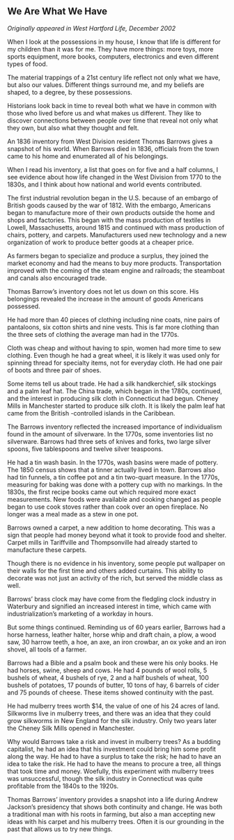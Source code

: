 ## We Are What We Have {-}

*Originally appeared in West Hartford Life, December 2002*

When I look at the possessions in my house, I know that life is different for my children than it was for me. They have more things: more toys, more sports equipment, more books, computers, electronics and even different types of food.

The material trappings of a 21st century life reflect not only what we have, but also our values. Different things surround me, and my beliefs are shaped, to a degree, by these possessions.

Historians look back in time to reveal both what we have in common with those who lived before us and what makes us different. They like to discover connections between people over time that reveal not only what they own, but also what they thought and felt.

An 1836 inventory from West Division resident Thomas Barrows gives a snapshot of his world. When Barrows died in 1836, officials from the town came to his home and enumerated all of his belongings.

When I read his inventory, a list that goes on for five and a half columns, I see evidence about how life changed in the West Division from 1770 to the 1830s, and I think about how national and world events contributed.

The first industrial revolution began in the U.S. because of an embargo of British goods caused by the war of 1812. With the embargo, Americans began to manufacture more of their own products outside the home and shops and factories. This began with the mass production of textiles in Lowell, Massachusetts, around 1815 and continued with mass production of chairs, pottery, and carpets. Manufacturers used new technology and a new organization of work to produce better goods at a cheaper price.

As farmers began to specialize and produce a surplus, they joined the market economy and had the means to buy more products. Transportation improved with the coming of the steam engine and railroads; the steamboat and canals also encouraged trade.

Thomas Barrow’s inventory does not let us down on this score. His belongings revealed the increase in the amount of goods Americans possessed.

He had more than 40 pieces of clothing including nine coats, nine pairs of pantaloons, six cotton shirts and nine vests. This is far more clothing than the three sets of clothing the average man had in the 1770s.

Cloth was cheap and without having to spin, women had more time to sew clothing. Even though he had a great wheel, it is likely it was used only for spinning thread for specialty items, not for everyday cloth. He had one pair of boots and three pair of shoes.

Some items tell us about trade. He had a silk handkerchief, silk stockings and a palm leaf hat. The China trade, which began in the 1780s, continued, and the interest in producing silk cloth in Connecticut had begun. Cheney Mills in Manchester started to produce silk cloth. It is likely the palm leaf hat came from the British -controlled islands in the Caribbean.

The Barrows inventory reflected the increased importance of individualism found in the amount of silverware. In the 1770s, some inventories list no silverware. Barrows had three sets of knives and forks, two large silver spoons, five tablespoons and twelve silver teaspoons.

He had a tin wash basin. In the 1770s, wash basins were made of pottery. The 1850 census shows that a tinner actually lived in town. Barrows also had tin funnels, a tin coffee pot and a tin two-quart measure. In the 1770s, measuring for baking was done with a pottery cup with no markings. In the 1830s, the first recipe books came out which required more exact measurements. New foods were available and cooking changed as people began to use cook stoves rather than cook over an open fireplace. No longer was a meal made as a stew in one pot.

Barrows owned a carpet, a new addition to home decorating. This was a sign that people had money beyond what it took to provide food and shelter. Carpet mills in Tariffville and Thompsonville had already started to manufacture these carpets.

Though there is no evidence in his inventory, some people put wallpaper on their walls for the first time and others added curtains. This ability to decorate was not just an activity of the rich, but served the middle class as well.

Barrows’ brass clock may have come from the fledgling clock industry in Waterbury and signified an increased interest in time, which came with industrialization's marketing of a workday in hours.

But some things continued. Reminding us of 60 years earlier, Barrows had a horse harness, leather halter, horse whip and draft chain, a plow, a wood saw, 30 harrow teeth, a hoe, an axe, an iron crowbar, an ox yoke and an iron shovel, all tools of a farmer.

Barrows had a Bible and a psalm book and these were his only books. He had horses, swine, sheep and cows. He had 4 pounds of wool rolls, 5 bushels of wheat, 4 bushels of rye, 2 and a half bushels of wheat, 100 bushels of potatoes, 17 pounds of butter, 10 tons of hay, 6 barrels of cider and 75 pounds of cheese. These items showed continuity with the past.

He had mulberry trees worth $14, the value of one of his 24 acres of land. Silkworms live in mulberry trees, and there was an idea that they could grow silkworms in New England for the silk industry. Only two years later the Cheney Silk Mills opened in Manchester.

Why would Barrows take a risk and invest in mulberry trees? As a budding capitalist, he had an idea that his investment could bring him some profit along the way. He had to have a surplus to take the risk; he had to have an idea to take the risk. He had to have the means to procure a tree, all things that took time and money. Woefully, this experiment with mulberry trees was unsuccessful, though the silk industry in Connecticut was quite profitable from the 1840s to the 1920s.

Thomas Barrows’ inventory provides a snapshot into a life during Andrew Jackson's presidency that shows both continuity and change. He was both a traditional man with his roots in farming, but also a man accepting new ideas with his carpet and his mulberry trees. Often it is our grounding in the past that allows us to try new things.
